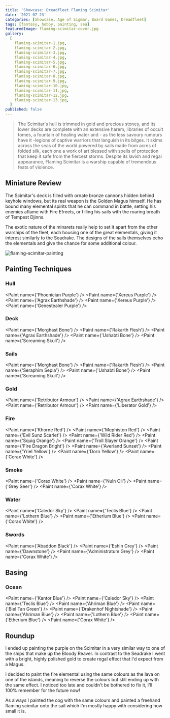 ```yaml
---
title: 'Showcase: Dreadfleet Flaming Scimitar'
date: '2021-07-23'
categories: [Showcase, Age of Sigmar, Board Games, Dreadfleet]
tags: [fantasy, hobby, painting, sea]
featuredImage: flaming-scimitar-cover.jpg
gallery:
  [
    flaming-scimitar-1.jpg,
    flaming-scimitar-2.jpg,
    flaming-scimitar-3.jpg,
    flaming-scimitar-4.jpg,
    flaming-scimitar-5.jpg,
    flaming-scimitar-6.jpg,
    flaming-scimitar-7.jpg,
    flaming-scimitar-8.jpg,
    flaming-scimitar-9.jpg,
    flaming-scimitar-10.jpg,
    flaming-scimitar-11.jpg,
    flaming-scimitar-12.jpg,
    flaming-scimitar-13.jpg,
  ]
published: false
---
```


> The Scimitar's hull is trimmed in gold and precious stones, and its lower decks are complete with an extensive harem,
> libraries of occult tomes, a fountain of healing water and - as the less savoury rumours have it -legions of captive
> warriors that languish in its bilges. It skims across the seas of the world powered by sails made from acres of folded
> silk, each one a work of art blessed with spells of protection that keep it safe from the fiercest storms. Despite its
> lavish and regal appearance, Flaming Scimitar is a warship capable of tremendous feats of violence.

## Miniature Review

The Scimitar's deck is filled with ornate bronze cannons hidden behind keyhole windows, but its real weapon is the
Golden Magus himself. He has bound many elemental spirits that he can command in battle, setting his enemies aflame
with Fire Efreets, or filling his sails with the roaring breath of Tempest Djinns.

The exotic nature of the minarets really help to set it apart from the other warships of the fleet, each housing one
of the great elementals, giving it interest similarly to the Seadrake. The designs of the sails themselves echo the
elementals and give the chance for some additional colour.

![flaming-scimitar-painting](flaming-scimitar-painting.jpg)

## Painting Techniques

### Hull
<Paint name={'Phoenician Purple'} />
<Paint name={'Xereus Purple'} />
<Paint name={'Agrax Earthshade'} />
<Paint name={'Xereus Purple'} />
<Paint name={'Genestealer Purple'} />

### Deck
<Paint name={'Morghast Bone'} />
<Paint name={'Rakarth Flesh'} />
<Paint name={'Agrax Earthshade'} />
<Paint name={'Ushabti Bone'} />
<Paint name={'Screaming Skull'} />

### Sails
<Paint name={'Morghast Bone'} />
<Paint name={'Rakarth Flesh'} />
<Paint name={'Seraphim Sepia'} />
<Paint name={'Ushabti Bone'} />
<Paint name={'Screaming Skull'} />

### Gold
<Paint name={'Retributor Armour'} />
<Paint name={'Agrax Earthshade'} />
<Paint name={'Retributor Armour'} />
<Paint name={'Liberator Gold'} />

### Fire
<Paint name={'Khorne Red'} />
<Paint name={'Mephiston Red'} />
<Paint name={'Evil Sunz Scarlet'} />
<Paint name={'Wild Rider Red'} />
<Paint name={'Squig Orange'} />
<Paint name={'Troll Slayer Orange'} />
<Paint name={'Fire Dragon Bright'} />
<Paint name={'Averland Sunset'} />
<Paint name={'Yriel Yellow'} />
<Paint name={'Dorn Yellow'} />
<Paint name={'Corax White'} />

### Smoke
<Paint name={'Corax White'} />
<Paint name={'Nuln Oil'} />
<Paint name={'Grey Seer'} />
<Paint name={'Corax White'} />

### Water
<Paint name={'Caledor Sky'} />
<Paint name={'Teclis Blue'} />
<Paint name={'Lothern Blue'} />
<Paint name={'Etherium Blue'} />
<Paint name={'Corax White'} />

### Swords
<Paint name={'Abaddon Black'} />
<Paint name={'Eshin Grey'} />
<Paint name={'Dawnstone'} />
<Paint name={'Administratum Grey'} />
<Paint name={'Corax White'} />

## Basing

### Ocean
<Paint name={'Kantor Blue'} />
<Paint name={'Caledor Sky'} />
<Paint name={'Teclis Blue'} />
<Paint name={'Ahriman Blue'} />
<Paint name={'Biel Tan Green'} />
<Paint name={'Drakenhof Nightshade'} />
<Paint name={'Ahriman Blue'} />
<Paint name={'Lothern Blue'} />
<Paint name={'Etherium Blue'} />
<Paint name={'Corax White'} />

## Roundup

I ended up painting the purple on the Scimitar in a very similar way to one of the ships that make up the Bloody Reaver.
In contrast to the Seadrake I went with a bright, highly polished gold to create regal effect that I'd expect from a
Magus.

I decided to paint the fire elemental using the same colours as the lava on one of the islands, meaning to reverse the
colours but still ending up with the same effect. I noticed too late and couldn't be bothered to fix it, I'll 100%
remember for the future now!

As always I painted the cog with the same colours and painted a freehand flaming scimitar onto the sail which I'm mostly
happy with considering how small it is.